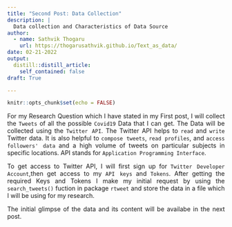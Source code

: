 ```yaml
---
title: "Second Post: Data Collection"
description: |
  Data collection and Characteristics of Data Source
author:
  - name: Sathvik Thogaru
    url: https://thogarusathvik.github.io/Text_as_data/
date: 02-21-2022
output:
  distill::distill_article:
    self_contained: false
draft: True

---
```



```r
knitr::opts_chunk$set(echo = FALSE)
```

<style>
body {
text-align: justify}
</style>


For my Research Question  which I have stated in my First post, I will collect the `Tweets` of all the possible `Covid19` Data that I can get. The Data will be collected using the `Twitter API`. The Twitter API helps to `read` and `write` Twitter data. It is also helpful to `compose tweets`, `read profiles`, and `access followers' data` and a high volume of tweets on particular subjects in specific locations. API stands for `Application Programming Interface`. 

To get access to Twitter API, I will first sign up for `Twitter Developer Account`,then get access to my `API keys` and `Tokens`. After getting the required Keys and Tokens I make my initial request by using the `search_tweets()` fuction in package `rtweet` and store the data in a file which I will be using for my research.

The initial glimpse of the data and its content will be availabe in the next post. 










